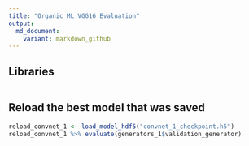 ```yaml
---
title: "Organic ML VGG16 Evaluation"
output:
  md_document:
    variant: markdown_github
---
```


## Libraries

```r

```

## Reload the best model that was saved

```r
reload_convnet_1 <- load_model_hdf5("convnet_1_checkpoint.h5")
reload_convnet_1 %>% evaluate(generators_1$validation_generator)
```
